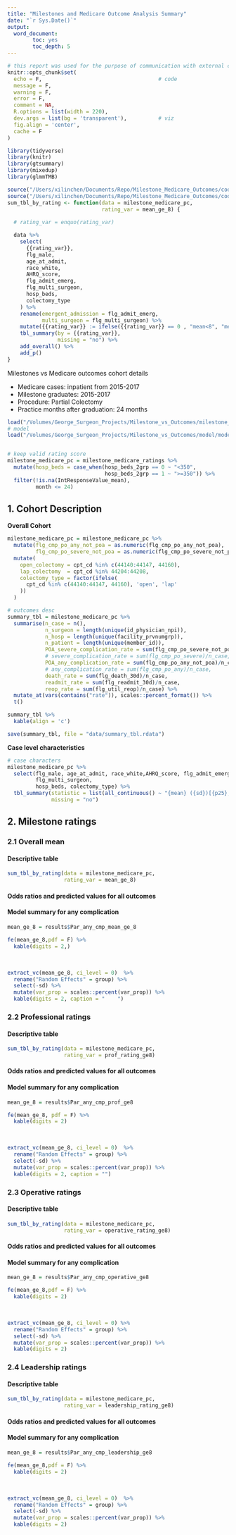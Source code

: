 ```yaml
---
title: "Milestones and Medicare Outcome Analysis Summary"
date: "`r Sys.Date()`"
output: 
  word_document:
        toc: yes
        toc_depth: 5
---
```


```r
# this report was used for the purpose of communication with external collaborators like ACGME
knitr::opts_chunk$set(
  echo = F,                                     # code
  message = F,
  warning = F,
  error = F,
  comment = NA,
  R.options = list(width = 220),
  dev.args = list(bg = 'transparent'),          # viz
  fig.align = 'center',
  cache = F
)

library(tidyverse)
library(knitr)
library(gtsummary)
library(mixedup)
library(glmmTMB)

source("/Users/xilinchen/Documents/Repo/Milestone_Medicare_Outcomes/code/functions/fe.r")
source("/Users/xilinchen/Documents/Repo/Milestone_Medicare_Outcomes/code/functions/predictor_visual_from_model.R")
sum_tbl_by_rating <- function(data = milestone_medicare_pc,
                              rating_var = mean_ge_8) {
  
  # rating_var = enquo(rating_var)

  data %>%
    select(
      {{rating_var}},
      flg_male,
      age_at_admit,
      race_white,
      AHRQ_score,
      flg_admit_emerg,
      flg_multi_surgeon,
      hosp_beds,
      colectomy_type
    ) %>% 
    rename(emergent_admission = flg_admit_emerg,
           multi_surgeon = flg_multi_surgeon) %>% 
    mutate({{rating_var}} := ifelse({{rating_var}} == 0 , "mean<8", "mean>=8")) %>% 
    tbl_summary(by = {{rating_var}},
                missing = "no") %>%
    add_overall() %>%
    add_p()
}

```

Milestones vs Medicare outcomes cohort details

-	Medicare cases: inpatient from 2015-2017
-	Milestone graduates: 2015-2017
-	Procedure: Partial Colectomy
-	Practice months after graduation: 24 months


```r
load("/Volumes/George_Surgeon_Projects/Milestone_vs_Outcomes/milestone_medicare_ratings.rdata")
# model
load("/Volumes/George_Surgeon_Projects/Milestone_vs_Outcomes/model/models_month24_pc.rdata")


# keep valid rating score
milestone_medicare_pc = milestone_medicare_ratings %>% 
  mutate(hosp_beds = case_when(hosp_beds_2grp == 0 ~ "<350",
                               hosp_beds_2grp == 1 ~ ">=350")) %>% 
  filter(!is.na(IntResponseValue_mean),
         month <= 24)
```

## 1. Cohort Description

**Overall Cohort**
```r
milestone_medicare_pc = milestone_medicare_pc %>% 
  mutate(flg_cmp_po_any_not_poa = as.numeric(flg_cmp_po_any_not_poa),
         flg_cmp_po_severe_not_poa = as.numeric(flg_cmp_po_severe_not_poa)) %>% 
  mutate(
    open_colectomy = cpt_cd %in% c(44140:44147, 44160),
    lap_colectomy  = cpt_cd %in% 44204:44208,
    colectomy_type = factor(ifelse(
      cpt_cd %in% c(44140:44147, 44160), 'open', 'lap'
    ))
  ) 

# outcomes desc
summary_tbl = milestone_medicare_pc %>% 
  summarise(n_case = n(),
            n_surgeon = length(unique(id_physician_npi)),
            n_hosp = length(unique(facility_prvnumgrp)),
            n_patient = length(unique(member_id)),
            POA_severe_complication_rate = sum(flg_cmp_po_severe_not_poa)/n_case,
            # severe_complication_rate = sum(flg_cmp_po_severe)/n_case,
            POA_any_complication_rate = sum(flg_cmp_po_any_not_poa)/n_case,
            # any_complication_rate = sum(flg_cmp_po_any)/n_case,
            death_rate = sum(flg_death_30d)/n_case,
            readmit_rate = sum(flg_readmit_30d)/n_case,
            reop_rate = sum(flg_util_reop)/n_case) %>% 
  mutate_at(vars(contains("rate")), scales::percent_format()) %>% 
  t() 

summary_tbl %>% 
  kable(align = 'c')

save(summary_tbl, file = "data/summary_tbl.rdata")


```

**Case level characteristics**

```r
# case characters
milestone_medicare_pc %>% 
  select(flg_male, age_at_admit, race_white,AHRQ_score, flg_admit_emerg,
         flg_multi_surgeon,
         hosp_beds, colectomy_type) %>% 
  tbl_summary(statistic = list(all_continuous() ~ "{mean} ({sd})[{p25}, {p75}]"),
              missing = "no")
```


## 2. Milestone ratings

### 2.1 Overall mean

#### Descriptive table

```r
sum_tbl_by_rating(data = milestone_medicare_pc,
                  rating_var = mean_ge_8) 
```

#### Odds ratios and predicted values for all outcomes

#### Model summary for any complication

```r
mean_ge_8 = results$Par_any_cmp_mean_ge_8

fe(mean_ge_8,pdf = F) %>% 
  kable(digits = 2,)
```

<br>

```r
extract_vc(mean_ge_8, ci_level = 0)  %>%
  rename("Random Effects" = group) %>% 
  select(-sd) %>% 
  mutate(var_prop = scales::percent(var_prop)) %>% 
  kable(digits = 2, caption = "    ")


```



<!-- ![](../images/comb_overall_mean.png)  -->



### 2.2 Professional ratings 

#### Descriptive table

```r
sum_tbl_by_rating(data = milestone_medicare_pc,
                  rating_var = prof_rating_ge8)
```

#### Odds ratios and predicted values for all outcomes


#### Model summary for any complication

```r
mean_ge_8 = results$Par_any_cmp_prof_ge8

fe(mean_ge_8, pdf = F) %>%
  kable(digits = 2)
```

<br>

```r
extract_vc(mean_ge_8, ci_level = 0)  %>%
  rename("Random Effects" = group) %>% 
  select(-sd) %>% 
  mutate(var_prop = scales::percent(var_prop)) %>% 
  kable(digits = 2, caption = "")

```


### 2.3 Operative ratings

#### Descriptive table

```r
sum_tbl_by_rating(data = milestone_medicare_pc,
                  rating_var = operative_rating_ge8)
```

#### Odds ratios and predicted values for all outcomes


#### Model summary for any complication

```r
mean_ge_8 = results$Par_any_cmp_operative_ge8

fe(mean_ge_8,pdf = F) %>% 
  kable(digits = 2)
```

<br>

```r
extract_vc(mean_ge_8, ci_level = 0) %>% 
  rename("Random Effects" = group) %>% 
  select(-sd) %>% 
  mutate(var_prop = scales::percent(var_prop)) %>% 
  kable(digits = 2)

```



### 2.4 Leadership ratings

#### Descriptive table

```r
sum_tbl_by_rating(data = milestone_medicare_pc,
                  rating_var = leadership_rating_ge8)
```

#### Odds ratios and predicted values for all outcomes


#### Model summary for any complication

```r
mean_ge_8 = results$Par_any_cmp_leadership_ge8

fe(mean_ge_8,pdf = F) %>% 
  kable(digits = 2)
```

<br>

```r
extract_vc(mean_ge_8, ci_level = 0)  %>%
  rename("Random Effects" = group) %>% 
  select(-sd) %>% 
  mutate(var_prop = scales::percent(var_prop)) %>% 
  kable(digits = 2)
```


